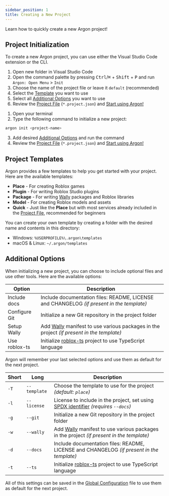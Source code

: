 ```yaml
---
sidebar_position: 1
title: Creating a New Project
---
```



Learn how to quickly create a new Argon project!

## Project Initialization

To create a new Argon project, you can use either the Visual Studio Code extension or the CLI.

<Tabs>

<TabItem label="VS Code" value="vsc">

1. Open new folder in Visual Studio Code
2. Open the command palette by pressing <kbd>Ctrl</kbd>/<kbd>⌘</kbd> + <kbd>Shift</kbd> + <kbd>P</kbd> and run `Argon: Open Menu` > `Init`
3. Choose the name of the project file or leave it `default` (recommended)
4. Select the [Template](#project-templates) you want to use
5. Select all [Additional Options](#additional-options) you want to use
6. Review the [Project File](/api/project-format#project-file) (`*.project.json`) and [Start using Argon!](./common-usage.mdx)

</TabItem>

<TabItem label="CLI" value="cli">

1. Open your terminal
2. Type the following command to initialize a new project:

```bash
argon init <project-name>
```

3. Add desired [Additional Options](#additional-options) and run the command
4. Review the [Project File](/api/project-format#project-file) (`*.project.json`) and [Start using Argon!](./advanced-usage.mdx)

</TabItem>

</Tabs>

## Project Templates

Argon provides a few templates to help you get started with your project. Here are the available templates:

- **Place** - For creating Roblox games
- **Plugin** - For writing Roblox Studio plugins
- **Package** - For writing [Wally](https://wally.run/) packages and Roblox libraries
- **Model** - For creating Roblox models and assets
- **Quick** - Just like the **Place** but with most services already included in the [Project File](/api/project-format#project-file), recommended for beginners

You can create your own template by creating a folder with the desired name and contents in this directory:

- Windows: `%USERPROFILE%\.argon\templates`
- macOS & Linux: `~/.argon/templates`

## Additional Options

When initializing a new project, you can choose to include optional files and use other tools. Here are the available options:

<Tabs>

<TabItem label="VS Code" value="vsc">

| Option        | Description                                                                                                    |
| ------------- | -------------------------------------------------------------------------------------------------------------- |
| Include docs  | Include documentation files: README, LICENSE and CHANGELOG _(if present in the template)_                      |
| Configure Git | Initialize a new Git repository in the project folder                                                          |
| Setup Wally   | Add [Wally](https://wally.run/) manifest to use various packages in the project _(if present in the template)_ |
| Use roblox-ts | Initialize [roblox-ts](https://roblox-ts.com/) project to use TypeScript language                              |

Argon will remember your last selected options and use them as default for the next project.

</TabItem>

<TabItem label="CLI" value="cli">

| Short | Long         | Description                                                                                                                                                                                                                                                       |
| ----- | ------------ | ----------------------------------------------------------------------------------------------------------------------------------------------------------------------------------------------------------------------------------------------------------------- |
| `-T`  | `--template` | Choose the template to use for the project _(default: `place`)_                                                                                                                                                                                                   |
| `-l`  | `--license`  | License to include in the project, set using [SPDX identifier](https://docs.github.com/en/repositories/managing-your-repositorys-settings-and-features/customizing-your-repository/licensing-a-repository#searching-github-by-license-type) _(requires `--docs`)_ |
| `-g`  | `--git`      | Initialize a new Git repository in the project folder                                                                                                                                                                                                             |
| `-w`  | `--wally`    | Add [Wally](https://wally.run/) manifest to use various packages in the project _(if present in the template)_                                                                                                                                                    |
| `-d`  | `--docs`     | Include documentation files: README, LICENSE and CHANGELOG _(if present in the template)_                                                                                                                                                                         |
| `-t`  | `--ts`       | Initialize [roblox-ts](https://roblox-ts.com/) project to use TypeScript language                                                                                                                                                                                 |

All of this settings can be saved in the [Global Configuration](../customization.mdx#global-configuration) file to use them as default for the next project.

</TabItem>

</Tabs>
